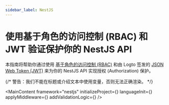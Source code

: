 ```yaml
---
sidebar_label: NestJS
---
```




# 使用基于角色的访问控制 (RBAC) 和 JWT 验证保护你的 NestJS API

本指南将帮助你通过使用 [基于角色的访问控制 (RBAC)](/authorization/role-based-access-control) 和由 Logto 签发的 [JSON Web Token (JWT)](https://auth.wiki/jwt) 来为你的 NestJS API 实现授权 (Authorization) 保护。

{/* 警告：我们不能在标题或介绍文本中使用变量，否则无法正确渲染。 */}

<MainContent
  framework="nestjs"
  initializeProject={<InitProject />}
  languageInit={<Init />}
  applyMiddleware={<ApplyMiddleware />}
  addValidationLogic={<AddValidationLogic framework="nestjs" />}
/>
